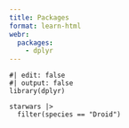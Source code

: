 ```yaml
---
title: Packages
format: learn-html
webr:
  packages:
    - dplyr
---
```


```webr
#| edit: false
#| output: false
library(dplyr)
```

```webr
starwars |>
  filter(species == "Droid")
```
